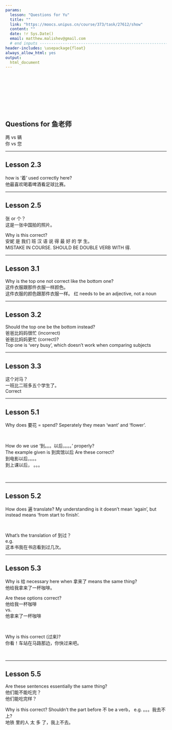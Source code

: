 ```yaml
---
params:
  lesson: "Questions for Yu"  
  title: ""          
  link: "https://moocs.unipus.cn/course/373/task/27612/show"
  content: ""  
  date: !r Sys.Date()
  email: matthew.malishev@gmail.com    
  # end inputs ---------------------------------------------------------------
header-includes: \usepackage{float}
always_allow_html: yes
output:
  html_document 
---
```


\  

\  

\  

\  


## Questions for 鱼老师      

两 vs 辆     
你 vs 您  

******  

## Lesson 2.3  
how is '着' used correctly here?  
他最喜欢喝着啤酒看足球比赛。     

******  

## Lesson 2.5  
张 or 个？  
这是一张中国拍的照片。     

Why is this correct?  
安妮 是  我们  班  汉 语  说   得 最  好  的 学 生。       
MISTAKE IN COURSE. SHOULD BE DOUBLE VERB WITH 得.  

******  

## Lesson 3.1    
Why is the top one not correct like the bottom one?   
这件衣服跟那件衣服一样颜色。   
这件衣服的颜色跟那件衣服一样。 
红 needs to be an adjective, not a noun   
  
******    
  
## Lesson 3.2   

Should the top one be the bottom instead?  
爸爸比妈妈很忙 (incorrect)        
爸爸比妈妈更忙 (correct)?         
Top one is 'very busy', which doesn't work when comparing subjects     

******  

## Lesson 3.3  
这个对马？   
一班比二班多五个学生了。   
Correct  


******  

## Lesson 5.1  

Why does 要花 = spend? Seperately they mean 'want' and 'flower'.    

\  

How do we use '到。。。以后，。。。' properly?  
The example given is 到宾馆以后
Are these correct?  
到电影以后，。。。  
到上课以后， 。。。  

\  

******  

## Lesson 5.2  

How does 遍 translate? My understanding is it doesn't mean 'again', but instead means 'from start to finish'.  

\   

What's the translation of 到过？  
e.g.  
这本书我在书店看到过几次。  

******  

## Lesson 5.3   

Why is 给 necessary here when 拿来了 means the same thing?    
他给我拿来了一杯咖啡。     

Are these options correct?  
他给我一杯咖啡    
vs.     
他拿来了一杯咖啡      

\  

Why is this correct (过来)?    
你看！车站在马路那边，你快过来吧。  

\  

******  

## Lesson 5.5     

Are these sentences essentially the same thing?    
他们能不能吃完？    
他们能吃完样？      

Why is this correct? Shouldn't the part before 不 be a verb， e.g. 。。。我去不上?      
地铁 里的人 太 多 了，我上不去。      


